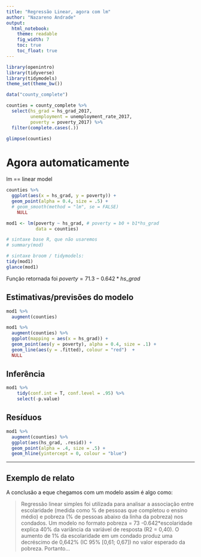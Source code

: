 ```yaml
---
title: "Regressão Linear, agora com lm"
author: "Nazareno Andrade"
output: 
  html_notebook:
    theme: readable
    fig_width: 7
    toc: true
    toc_float: true
---
```


```r
library(openintro)
library(tidyverse)
library(tidymodels)
theme_set(theme_bw())
```

```r
data("county_complete")

counties = county_complete %>% 
  select(hs_grad = hs_grad_2017, 
         unemployment = unemployment_rate_2017,
         poverty = poverty_2017) %>% 
  filter(complete.cases(.))

glimpse(counties)
```

# Agora automaticamente

lm == linear model

```r
counties %>% 
  ggplot(aes(x = hs_grad, y = poverty)) + 
  geom_point(alpha = 0.4, size = .5) + 
  # geom_smooth(method = "lm", se = FALSE)
    NULL
```

```r
mod1 <- lm(poverty ~ hs_grad, # poverty = b0 + b1*hs_grad
           data = counties)

# sintaxe base R, que não usaremos
# summary(mod)

# sintaxe broom / tidymodels: 
tidy(mod1)
glance(mod1) 
```

Função retornada foi $poverty = 71.3 - 0.642 * hs\_grad$

## Estimativas/previsões do modelo

```r
mod1 %>% 
  augment(counties)
```

```r
mod1 %>% 
  augment(counties) %>% 
  ggplot(mapping = aes(x = hs_grad)) + 
  geom_point(aes(y = poverty), alpha = 0.4, size = .1) + 
  geom_line(aes(y = .fitted), colour = "red")  + 
  NULL
```

## Inferência

```r
mod1 %>% 
    tidy(conf.int = T, conf.level = .95) %>% 
    select(-p.value)
```

## Resíduos

```r
mod1 %>% 
  augment(counties) %>% 
  ggplot(aes(hs_grad, .resid)) + 
  geom_point(alpha = .4, size = .5) + 
  geom_hline(yintercept = 0, colour = "blue")
```

------------------------------------------------------------------------

## 

## Exemplo de relato

A conclusão a eque chegamos com um modelo assim é algo como:

> Regressão linear simples foi utilizada para analisar a associação entre escolaridade (medida como % de pessoas que completou o ensino médio) e pobreza (% de pessoas abaixo da linha da pobreza) nos condados. Um modelo no formato pobreza = 73 -0.642\*escolaridade explica 40% da variância da variável de resposta (R2 = 0,40). O aumento de 1% da escolaridade em um condado produz uma decréscimo de 0,642% (IC 95% [0,61; 0,67]) no valor esperado da pobreza. Portanto...
